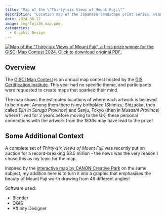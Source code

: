 ```yaml
---
title: "Map of the \"Thirty-six Views of Mount Fuji\""
description: "Location map of the Japanese landscape print series, winning First Prize at the GISCI Map Contest 2024."
date: 2024-06-12
image: img/fuji36_map.png
categories:
  - Graphic Design
---
```


[![*Map of the "Thirty-six Views of Mount Fuji"*, a first-prize winner for the GISCI Map Contest 2024. Click to download original PDF.](img/fuji36_map.png)
](https://www.gisci.org/Portals/0/Images/2024%20Map%20Contest/S1%20114587104152_fuji36_map.pdf?ver=JWXVpzTFxTVMA22j0hNLuQ%3d%3d)

## Overview

The [GISCI Map Contest](https://www.gisci.org/Learn-More/Map-Contest/Previous-Contest-Winners) is an annual map contest hosted by the [GIS Certification Institute](https://www.gisci.org/). This year had no specific theme, and participants were requested to create maps that sparked their mind.

The map shows the estimated locations of where each artwork is believed to be drawn. Among them there is my birthplace (Shimizu, Shizuoka, then called *Ejiri in Suruga Province*) and Senju, Tokyo (then in *Musashi Province*) where I lived for 2 years before moving to the UK; these personal connections with the artwork from the 1830s may have lead to the prize!

## Some Additional Context

A complete set of *Thirty-six Views of Mount Fuji* was recently put on auction for a record-breaking $3.5 million - the news was the very reason I chose this as my topic for the map.

Inspired by the [interactive map by CANON Creative Park](https://creativepark.canon/meiga/artmap/fugaku36.html) on the same subject, my addition here is to turn it into a graphic that emphasises the beauty of Mount Fuji worth drawing from 46 different angles!

Software used:

- Blender
- QGIS
- Affinity Designer